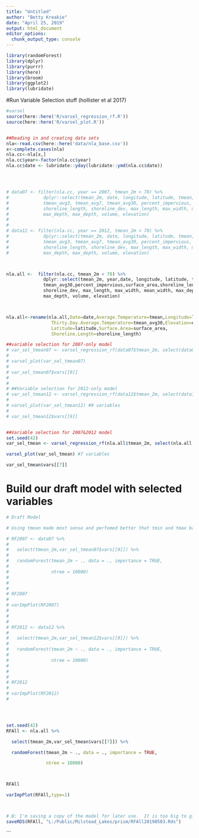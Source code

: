 ```yaml
---
title: "Untitled"
author: "Betty Kreakie"
date: "April 25, 2019"
output: html_document
editor_options: 
  chunk_output_type: console
---
```



```r

library(randomForest)
library(dplyr)
library(purrr)
library(here)
library(broom)
library(ggplot2)
library(lubridate)
```



#Run Variable Selection stuff (hollister et al 2017)



```r

#varsel
source(here::here('R/varsel_regression_rf.R'))
source(here::here('R/varsel_plot.R'))


##Reading in and creating data sets
nla<-read.csv(here::here('data/nla_base.csv'))
x<-complete.cases(nla)
nla.cc<-nla[x,]
nla.cc$year<-factor(nla.cc$year)
nla.cc$date <- lubridate::yday(lubridate::ymd(nla.cc$date))




# data07 <- filter(nla.cc, year == 2007, tmean_2m < 70) %>%
#             dplyr::select(tmean_2m, date, longitude, latitude, tmean, tmean_dm1,
#             tmean_avg3, tmean_avg7, tmean_avg30, percent_impervious, surface_area,
#             shoreline_length, shoreline_dev, max_length, max_width, mean_width,
#             max_depth, max_depth, volume, elevation)
#             
#             
# data12 <- filter(nla.cc, year == 2012, tmean_2m < 70) %>%
#             dplyr::select(tmean_2m, date, longitude, latitude, tmean, tmean_dm1,
#             tmean_avg3, tmean_avg7, tmean_avg30, percent_impervious, surface_area,
#             shoreline_length, shoreline_dev, max_length, max_width, mean_width,
#             max_depth, max_depth, volume, elevation)



nla.all <-  filter(nla.cc, tmean_2m < 70) %>%
              dplyr::select(tmean_2m, year,date, longitude, latitude, tmean,
              tmean_avg30,percent_impervious,surface_area,shoreline_length,
              shoreline_dev, max_length, max_width, mean_width, max_depth,
              max_depth, volume, elevation)



nla.all<-rename(nla.all,Date=date,Average.Temperature=tmean,Longitude=longitude,
                 Thirty.Day.Average.Temperature=tmean_avg30,Elevation=elevation,
                 Latitude=latitude,Surface.Area=surface_area,
                 Shoreline.Length=shoreline_length)

##variable selection for 2007-only model
# var_sel_tmean07 <- varsel_regression_rf(data07$tmean_2m, select(data07, -tmean_2m), ntree=1000, prog=TRUE, importance=TRUE)
# 
# varsel_plot(var_sel_tmean07) 
# 
# var_sel_tmean07$vars[[9]]
# 
# 
# ##Variable selection for 2012-only model
# var_sel_tmean12 <- varsel_regression_rf(data12$tmean_2m, select(data12, -tmean_2m),                ntree=1000, prog=TRUE,importance=TRUE)
# 
# varsel_plot(var_sel_tmean12) #9 variables
# 
# var_sel_tmean12$vars[[9]]


##Variable selection for 2007&2012 model
set.seed(42)
var_sel_tmean <- varsel_regression_rf(nla.all$tmean_2m, select(nla.all, -tmean_2m),                ntree=1000, prog=TRUE, importance=TRUE)

varsel_plot(var_sel_tmean) #7 variables

var_sel_tmean$vars[[7]]

```



# Build our draft model with selected variables



```r

# Draft Model

# Using tmean made most sense and perfomed better that tmin and tmax based models.

# RF2007 <- data07 %>%
# 
#   select(tmean_2m,var_sel_tmean07$vars[[9]]) %>%
# 
#   randomForest(tmean_2m ~ ., data = ., importance = TRUE, 
# 
#                ntree = 10000)
# 
# 
# 
# RF2007
# 
# varImpPlot(RF2007)
# 
# 
# 
# RF2012 <- data12 %>%
# 
#   select(tmean_2m,var_sel_tmean12$vars[[9]]) %>%
# 
#   randomForest(tmean_2m ~ ., data = ., importance = TRUE, 
# 
#                ntree = 10000)
# 
# 
# 
# RF2012
# 
# varImpPlot(RF2012)
# 




set.seed(42)
RFAll <- nla.all %>%

  select(tmean_2m,var_sel_tmean$vars[[7]]) %>%

  randomForest(tmean_2m ~ ., data = ., importance = TRUE,

               ntree = 10000)



RFAll

varImpPlot(RFAll,type=1)



# B: I'm saving a copy of the model for later use.  It is too big to github so i added it to .gitignore
saveRDS(RFAll, "L:/Public/Milstead_Lakes/prism/RFAll20190503.Rds")
```






```





